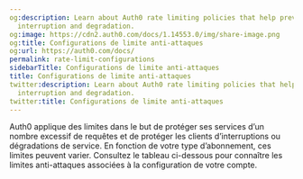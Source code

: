 ```yaml
---
og:description: Learn about Auth0 rate limiting policies that help prevent service
  interruption and degradation.
og:image: https://cdn2.auth0.com/docs/1.14553.0/img/share-image.png
og:title: Configurations de limite anti-attaques
og:url: https://auth0.com/docs/
permalink: rate-limit-configurations
sidebarTitle: Configurations de limite anti-attaques
title: Configurations de limite anti-attaques
twitter:description: Learn about Auth0 rate limiting policies that help prevent service
  interruption and degradation.
twitter:title: Configurations de limite anti-attaques
---
```


Auth0 applique des limites dans le but de protéger ses services d’un nombre excessif de requêtes et de protéger les clients d’interruptions ou dégradations de service. En fonction de votre type d’abonnement, ces limites peuvent varier. Consultez le tableau ci-dessous pour connaître les limites anti-attaques associées à la configuration de votre compte.